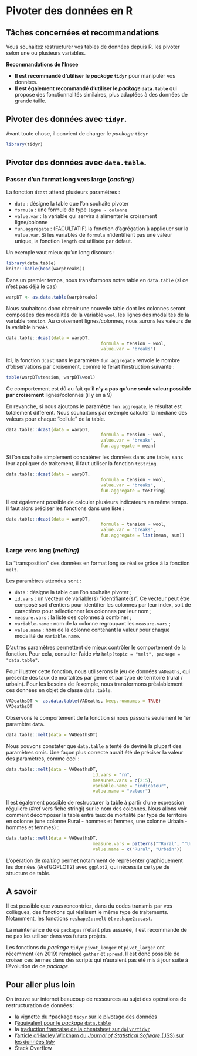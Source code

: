 # Pivoter des données en R

## Tâches concernées et recommandations

Vous souhaitez restructurer vos tables de données depuis R, les pivoter selon une ou plusieurs variables.

::: {.recommandation data-latex=""}
**Recommandations de l'Insee**

* **Il est recommandé d'utiliser le *package* `tidyr`** pour manipuler vos données. 
* **Il est également recommandé d'utiliser le *package* `data.table`** qui propose des fonctionnalités similaires, plus adaptées à des données de grande taille.
:::

<!--commGF : pas sûr que ce soit utile

## Présentation des concepts

Il est communément admis que le "nettoyage" et la préparation des données (*data cleanin*, *data munging*) représente une part importante du travail des professionnels du chiffre. On parle parfois d'un rapport "80/20" : 80% de préparation, 20% d'analyse. Parmi l'ensemble des opérations que ce champ recouvre, la restructuration des données tient une place importante. Les deux principales opérations de restructuration consistent à basculer d'un format dit **long** à un format **large**, ou inversement. On dit alors que l'on **pivote** les données, comme avec les tableaux croisés dynamiques d'`Excel ®`.

On trouve également dans la littérature les termes de *data.wrangling*, *reshaping*, *melt* (faire fondre), *cast* (jeter, lancer), *tidy / molten data*

-->

## Pivoter des données avec `tidyr`.

Avant toute chose, il convient de charger le *package* `tidyr`

```r
library(tidyr)
```

<!--flemme de faire ça aujourd'hui-->

## Pivoter des données avec `data.table`.

### Passer d'un format long vers large (*casting*)

La fonction `dcast` attend plusieurs paramètres :

+ `data` : désigne la table que l'on souhaite pivoter
+ `formula` : une formule de type `ligne ~ colonne`
+ `value.var` : la variable qui servira à alimenter le croisement ligne/colonne
+ `fun.aggregate` : (FACULTATIF) la fonction d'agrégation à appliquer sur la `value.var`. Si les variables de `formula` n'identifient pas une valeur unique, la fonction `length` est utilisée par défaut.

Un exemple vaut mieux qu'un long discours :

```r
library(data.table)
knitr::kable(head(warpbreaks))
```

Dans un premier temps, nous transformons notre table en `data.table` (si ce n'est pas déjà le cas)

```r
warpDT <- as.data.table(warpbreaks)
```

Nous souhaitons donc obtenir une nouvelle table dont les colonnes seront composées des modalités de la variable `wool`, les lignes des modalités de la variable `tension`. Au croisement lignes/colonnes, nous aurons les valeurs de la variable `breaks`.

```r
data.table::dcast(data = warpDT,
									formula = tension ~ wool,
									value.var = "breaks")
```

Ici, la fonction `dcast` sans le paramètre `fun.aggregate` renvoie le nombre d'observations par croisement, comme le ferait l'instruction suivante :

```r
table(warpDT$tension, warpDT$wool)
```

Ce comportement est dû au fait qu'**il n'y a pas qu'une seule valeur possible par croisement** lignes/colonnes (il y en a 9)

En revanche, si nous ajoutons le paramètre `fun.aggregate`, le résultat est totalement différent. Nous souhaitons par exemple calculer la médiane des valeurs pour chaque "cellule" de la table.

```r
data.table::dcast(data = warpDT,
									formula = tension ~ wool,
									value.var = "breaks",
									fun.aggregate = mean)
```

::: {.conseil data-latex=""}
Si l'on souhaite simplement concaténer les données dans une table, sans leur appliquer de traitement, il faut utiliser la fonction `toString`.

```r
data.table::dcast(data = warpDT,
									formula = tension ~ wool,
									value.var = "breaks",
									fun.aggregate = toString)
```
:::

Il est également possible de calculer plusieurs indicateurs en même temps. Il faut alors préciser les fonctions dans une liste :

```r
data.table::dcast(data = warpDT,
									formula = tension ~ wool,
									value.var = "breaks",
									fun.aggregate = list(mean, sum))
```

<!--
il est également possible de passer sa propre fonction au paramètre `fun.aggregate` :

TODO : trouver un exemple pertinent de fonction

```r
data.table::dcast(data = warpDT,
									formula = tension ~ wool,
									value.var = "breaks",
									fun.aggregate = function(x) sum(x) / 2)
```

-->

### Large vers long (*melting*)

La "transposition" des données en format long se réalise grâce à la fonction `melt`.

Les paramètres attendus sont :

+ `data` : désigne la table que l'on souhaite pivoter ;
+ `id.vars` : un vecteur de variable(s) "identifiante(s)". Ce vecteur peut être composé soit d'entiers pour identifier les colonnes par leur index, soit de caractères pour sélectionner les colonnes par leur nom ;
+ `measure.vars` : la liste des colonnes à combiner ;
+ `variable.name` : nom de la colonne regroupant les `measure.vars` ;
+ `value.name` : nom de la colonne contenant la valeur pour chaque modalité de `variable.name`.

D'autres paramètres permettent de mieux contrôler le comportement de la fonction. Pour cela, consulter l'aide *via* `help(topic = "melt", package = "data.table"`.

Pour illustrer cette fonction, nous utiliserons le jeu de données `VADeaths`, qui présente des taux de mortalités par genre et par type de territoire (rural / urbain). Pour les besoins de l'exemple, nous transformons préalablement ces données en objet de classe `data.table`.

```r
VADeathsDT <- as.data.table(VADeaths, keep.rownames = TRUE)
VADeathsDT
```

Observons le comportement de la fonction si nous passons seulement le 1er paramètre `data`.

```r
data.table::melt(data = VADeathsDT)
```

Nous pouvons constater que `data.table` a tenté de deviné la plupart des paramètres omis. Une façon plus correcte aurait été de préciser la valeur des paramètres, comme ceci :

```r
data.table::melt(data = VADeathsDT,
								 id.vars = "rn",
								 measures.vars = c(2:5),
								 variable.name = "indicateur",
								 value.name = "valeur")
```

Il est également possible de restructurer la table à partir d'une expression régulière (#ref vers fiche stringi) sur le nom des colonnes. Nous allons voir comment décomposer la table entre taux de mortalité par type de territoire en colonne (une colonne Rural - hommes et femmes, une colonne Urbain - hommes et femmes) :

```r
data.table::melt(data = VADeathsDT,
								 measure.vars = patterns("^Rural", "^Urban"),
								 value.name = c("Rural", "Urbain"))
```

::: {.conseil data-latex=""}
L'opération de *melting* permet notamment de représenter graphiquement les données (#refGGPLOT2) avec `ggplot2`, qui nécessite ce type de structure de table.
:::



## A savoir

Il est possible que vous rencontriez, dans du codes transmis par vos collègues, des fonctions qui réalisent le même type de traitements. Notamment, les fonctions `reshape2::melt` et `reshape2::cast`.

La maintenance de ce `packages` n'étant plus assurée, il est recommandé de ne pas les utiliser dans vos futurs projets.

<!--commGF : pas sur qu'il est judicieux de donner un conseil qui peut causer des pb
Dans la mesure du possible, il serait souhaitable de les remplacer par celles présentées dans cette fiche (attention toutefois de ne pas briser des chaines de traitement).
-->

Les fonctions du *package* `tidyr` `pivot_longer` et `pivot_larger` ont récemment (en 2019) remplacé `gather` et `spread`. Il est donc possible de croiser ces termes dans des scripts qui n'auraient pas été mis à jour suite à l'évolution de ce *package*.

<!--
Le langage SQL permet également de réaliser ces opérations, notamment grâce à l'instruction `GROUP BY`. Enfin, le *package* `rpivotTable` permet de réaliser ce type de traitement de façon interactive en *drag and drop* avec la souris.
-->

## Pour aller plus loin {#RessourcesPIVOT}

On trouve sur internet beaucoup de ressources au sujet des opérations de restructuration de données :

* la [vignette du *package `tidyr` sur le pivotage des données](https://cran.r-project.org/web/packages/tidyr/vignettes/pivot.html)
* l'[équivalent pour le *package* `data.table`](https://cran.r-project.org/web/packages/data.table/vignettes/datatable-reshape.html)
* la [traduction française de la cheatsheet sur `dplyr/tidyr`](https://github.com/rstudio/cheatsheets/raw/master/translations/french/data-wrangling-french.pdf)
* l'[article d'Hadley Wickham du *Journal of Statistical Sofware* (JSS) sur les données *tidy*](https://www.jstatsoft.org/article/view/v059i10)
* Stack Overflow


